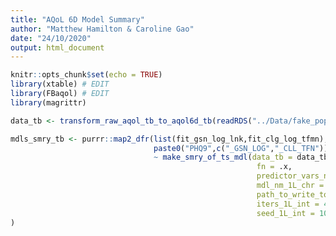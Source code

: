 ```yaml
---
title: "AQoL 6D Model Summary"
author: "Matthew Hamilton & Caroline Gao"
date: "24/10/2020"
output: html_document
---
```


```r
knitr::opts_chunk$set(echo = TRUE)
library(xtable) # EDIT
library(FBaqol) # EDIT
library(magrittr)
```

```r
data_tb <- transform_raw_aqol_tb_to_aqol6d_tb(readRDS("../Data/fake_pop_tb.rds"))
```


```r
mdls_smry_tb <- purrr::map2_dfr(list(fit_gsn_log_lnk,fit_clg_log_tfmn),
                                paste0("PHQ9",c("_GSN_LOG","_CLL_TFN")),
                                ~ make_smry_of_ts_mdl(data_tb = data_tb,
                                                       fn = .x,
                                                       predictor_vars_nms_chr = c("PHQ9","SOFAS"),
                                                       mdl_nm_1L_chr = .y,
                                                       path_to_write_to_1L_chr = "../../../../../../../Data/Project/Utility_Models",
                                                       iters_1L_int = 4000L,
                                                       seed_1L_int = 1000L)
)
```

